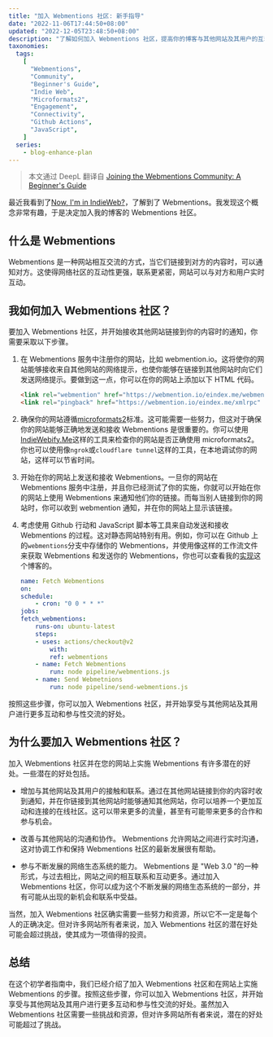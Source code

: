 ```yaml
---
title: "加入 Webmentions 社区: 新手指导"
date: "2022-11-06T17:44:50+08:00"
updated: "2022-12-05T23:48:50+08:00"
description: "了解如何加入 Webmentions 社区，提高你的博客与其他网站及其用户的互动性和参与度。"
taxonomies:
  tags:
    [
      "Webmentions",
      "Community",
      "Beginner's Guide",
      "Indie Web",
      "Microformats2",
      "Engagement",
      "Connectivity",
      "Github Actions",
      "JavaScript",
    ]
  series:
    - blog-enhance-plan
---
```


> 本文通过 DeepL 翻译自 [Joining the Webmentions Community: A Beginner's Guide](@/posts/webmentions.md)

最近我看到了[Now, I'm in IndieWeb?](https://www.owenyoung.com/en/blog/indieweb/)，了解到了 Webmentions。我发现这个概念非常有趣，于是决定加入我的博客的 Webmentions 社区。

<more />

## 什么是 Webmentions

Webmentions 是一种网站相互交流的方式，当它们链接到对方的内容时，可以通知对方。这使得网络社区的互动性更强，联系更紧密，网站可以与对方和用户实时互动。

## 我如何加入 Webmentions 社区？

要加入 Webmentions 社区，并开始接收其他网站链接到你的内容时的通知，你需要采取以下步骤。

1. 在 Webmentions 服务中注册你的网站，比如 webmention.io。这将使你的网站能够接收来自其他网站的网络提示，也使你能够在链接到其他网站时向它们发送网络提示。要做到这一点，你可以在你的网站上添加以下 HTML 代码。

   ```html
   <link rel="webmention" href="https://webmention.io/eindex.me/webmention" />
   <link rel="pingback" href="https://webmention.io/eindex.me/xmlrpc" />
   ```

2. 确保你的网站遵循[microformats2](https://microformats.org/)标准。这可能需要一些努力，但这对于确保你的网站能够正确地发送和接收 Webmentions 是很重要的。你可以使用[IndieWebify.Me](https://indiewebify.me/)这样的工具来检查你的网站是否正确使用 microformats2。你也可以使用像`ngrok`或`cloudflare tunnel`这样的工具，在本地调试你的网站，这样可以节省时间。

3. 开始在你的网站上发送和接收 Webmentions。一旦你的网站在 Webmentions 服务中注册，并且你已经测试了你的实施，你就可以开始在你的网站上使用 Webmentions 来通知他们你的链接。而每当别人链接到你的网站时，你可以收到 webmention 通知，并在你的网站上显示该链接。

4. 考虑使用 Github 行动和 JavaScript 脚本等工具来自动发送和接收 Webmentions 的过程。这对静态网站特别有用。例如，你可以在 Github 上的`webmentions`分支中存储你的 Webmentions，并使用像这样的工作流文件来获取 Webmentions 和发送你的 Webmentions，你也可以查看我的[实现](https://github.com/EINDEX/blog/blob/main/.github/workflows/fetch-webmentions.yaml)这个博客的。

   ```yaml
   name: Fetch Webmentions
   on:
   schedule:
       - cron: "0 0 * * *"
   jobs:
   fetch_webmentions:
       runs-on: ubuntu-latest
       steps:
       - uses: actions/checkout@v2
           with:
           ref: webmentions
       - name: Fetch Webmentions
           run: node pipeline/webmentions.js
       - name: Send Webmetnions
           run: node pipeline/send-webmentions.js
   ```

按照这些步骤，你可以加入 Webmentions 社区，并开始享受与其他网站及其用户进行更多互动和参与性交流的好处。

## 为什么要加入 Webmentions 社区？

加入 Webmentions 社区并在您的网站上实施 Webmentions 有许多潜在的好处。一些潜在的好处包括。

- 增加与其他网站及其用户的接触和联系。通过在其他网站链接到你的内容时收到通知，并在你链接到其他网站时能够通知其他网站，你可以培养一个更加互动和连接的在线社区。这可以带来更多的流量，甚至有可能带来更多的合作和参与机会。

- 改善与其他网站的沟通和协作。 Webmentions 允许网站之间进行实时沟通，这对协调工作和保持 Webmentions 社区的最新发展很有帮助。

- 参与不断发展的网络生态系统的能力。 Webmentions 是 "Web 3.0 "的一种形式，与过去相比，网站之间的相互联系和互动更多。通过加入 Webmentions 社区，你可以成为这个不断发展的网络生态系统的一部分，并有可能从出现的新机会和联系中受益。

当然，加入 Webmentions 社区确实需要一些努力和资源，所以它不一定是每个人的正确决定。但对许多网站所有者来说，加入 Webmentions 社区的潜在好处可能会超过挑战，使其成为一项值得的投资。

## 总结

在这个初学者指南中，我们已经介绍了加入 Webmentions 社区和在网站上实施 Webmentions 的步骤。按照这些步骤，你可以加入 Webmentions 社区，并开始享受与其他网站及其用户进行更多互动和参与性交流的好处。虽然加入 Webmentions 社区需要一些挑战和资源，但对许多网站所有者来说，潜在的好处可能超过了挑战。
